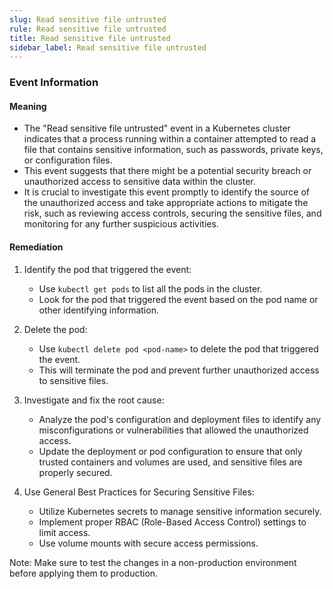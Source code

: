 ```yaml
--- 
slug: Read sensitive file untrusted
rule: Read sensitive file untrusted
title: Read sensitive file untrusted
sidebar_label: Read sensitive file untrusted
---
```

                   


### Event Information

#### Meaning

- The "Read sensitive file untrusted" event in a Kubernetes cluster indicates that a process running within a container attempted to read a file that contains sensitive information, such as passwords, private keys, or configuration files.
- This event suggests that there might be a potential security breach or unauthorized access to sensitive data within the cluster.
- It is crucial to investigate this event promptly to identify the source of the unauthorized access and take appropriate actions to mitigate the risk, such as reviewing access controls, securing the sensitive files, and monitoring for any further suspicious activities.

#### Remediation

1. Identify the pod that triggered the event:
   - Use `kubectl get pods` to list all the pods in the cluster.
   - Look for the pod that triggered the event based on the pod name or other identifying information.

2. Delete the pod:
   - Use `kubectl delete pod <pod-name>` to delete the pod that triggered the event.
   - This will terminate the pod and prevent further unauthorized access to sensitive files.

3. Investigate and fix the root cause:
   - Analyze the pod's configuration and deployment files to identify any misconfigurations or vulnerabilities that allowed the unauthorized access.
   - Update the deployment or pod configuration to ensure that only trusted containers and volumes are used, and sensitive files are properly secured.

4. Use General Best Practices for Securing Sensitive Files:
   - Utilize Kubernetes secrets to manage sensitive information securely.
   - Implement proper RBAC (Role-Based Access Control) settings to limit access.
   - Use volume mounts with secure access permissions.

Note:  Make sure to test the changes in a non-production environment before applying them to production.
